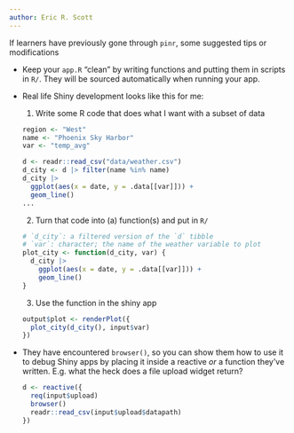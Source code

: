 ```yaml
---
author: Eric R. Scott
---
```


If learners have previously gone through `pinr`, some suggested tips or modifications

-   Keep your `app.R` "clean" by writing functions and putting them in scripts in `R/`. They will be sourced automatically when running your app.

-   Real life Shiny development looks like this for me:

    1.  Write some R code that does what I want with a subset of data

    ``` r
    region <- "West"
    name <- "Phoenix Sky Harbor"
    var <- "temp_avg"

    d <- readr::read_csv("data/weather.csv")
    d_city <- d |> filter(name %in% name)
    d_city |>
      ggplot(aes(x = date, y = .data[[var]])) +
      geom_line()
    ...
    ```

    2.  Turn that code into (a) function(s) and put in `R/`

    ``` r
    # `d_city`: a filtered version of the `d` tibble
    # `var`: character; the name of the weather variable to plot 
    plot_city <- function(d_city, var) {
      d_city |>
        ggplot(aes(x = date, y = .data[[var]])) +
        geom_line()
    }
    ```

    3.  Use the function in the shiny app

    ``` r
    output$plot <- renderPlot({
      plot_city(d_city(), input$var)
    })
    ```

-   They have encountered `browser()`, so you can show them how to use it to debug Shiny apps by placing it inside a reactive *or* a function they've written. E.g. what the heck does a file upload widget return?

    ``` r
    d <- reactive({
      req(input$upload)
      browser()
      readr::read_csv(input$upload$datapath)
    })
    ```